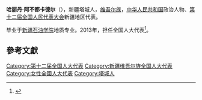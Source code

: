 '''哈丽丹·阿不都卡德尔'''（{{bd|1965年||}}），新疆塔城人，[[维吾尔族|维吾尔族]]，[[中华人民共和国|中华人民共和国]]政治人物、[[第十二届全国人民代表大会|第十二届全国人民代表大会]]新疆地区代表。

毕业于[[新疆石油学院|新疆石油学院]]地质专业。2013年，担任全国人大代表<ref>{{cite news|title=全国人大代表信息-哈丽丹·阿不都卡德尔|url= http://210.82.31.1:8084/delegate/viewDelegate.action?dbid=122640|accessdate=2013-04-05|newspaper=全国人大网}}{{Dead link|date=2019年12月 |bot=InternetArchiveBot |fix-attempted=yes }}</ref>。

==參考文獻==
{{reflist}}
{{中华人民共和国政治人物小作品}}
{{DEFAULTSORT:Ab阿}}
[[Category:第十二届全国人大代表|Category:第十二届全国人大代表]]
[[Category:新疆维吾尔族全国人大代表|Category:新疆维吾尔族全国人大代表]]
[[Category:女性全國人大代表|Category:女性全國人大代表]]
[[Category:塔城人|Category:塔城人]]
